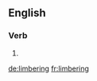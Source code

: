 ==English==

===Verb===
{{head|en|present participle}}

# {{present participle of|limber|lang=en|nocat=1}}

[[de:limbering]]
[[fr:limbering]]